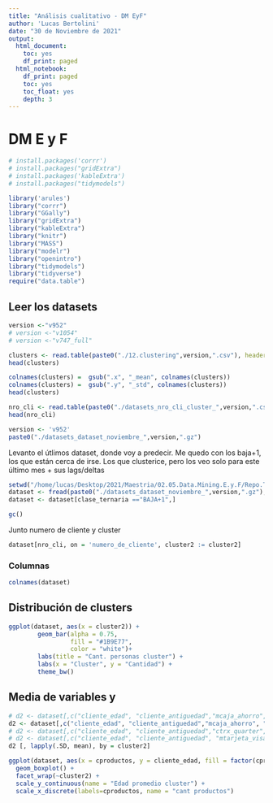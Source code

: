 ```yaml
---
title: "Análisis cualitativo - DM EyF"
author: 'Lucas Bertolini'
date: "30 de Noviembre de 2021"
output:
  html_document:
    toc: yes
    df_print: paged
  html_notebook:
    df_print: paged
    toc: yes
    toc_float: yes
    depth: 3
---
```


# DM E y F


```r
# install.packages('corrr')
# install.packages("gridExtra")
# install.packages('kableExtra')
# install.packages("tidymodels")
```

```r
library('arules')
library("corrr")
library("GGally")
library("gridExtra")
library("kableExtra")
library("knitr")
library("MASS")
library("modelr")
library("openintro")
library("tidymodels")
library("tidyverse")
require("data.table")
```

## Leer los datasets
```r
version <-"v952"
# version <-"v1054"
# version <-"v747_full"
```

```r
clusters <- read.table(paste0("./12.clustering",version,".csv"), header = TRUE, sep = ";")
head(clusters)
```
```r
colnames(clusters) =  gsub(".x", "_mean", colnames(clusters))
colnames(clusters) =  gsub(".y", "_std", colnames(clusters))
head(clusters)
```

```r
nro_cli <- read.table(paste0("./datasets_nro_cli_cluster_",version,".csv"), header = TRUE, sep = "\t")
head(nro_cli)
```
```r
version <- 'v952'
paste0("./datasets_dataset_noviembre_",version,".gz")
```
Levanto el útlimos dataset, donde voy a predecir. Me quedo con los baja+1, los que están cerca de irse. Los que clusterice, pero los veo solo para este último mes + sus lags/deltas

```r
setwd("/home/lucas/Desktop/2021/Maestria/02.05.Data.Mining.E.y.F/Repo.TP/dmeyf/src/11.clustering/")  #Establezco el Working Directory
dataset <- fread(paste0("./datasets_dataset_noviembre_",version,".gz"), stringsAsFactors= TRUE)
dataset <- dataset[clase_ternaria =="BAJA+1",]

gc()
```

Junto numero de cliente y cluster

```r
dataset[nro_cli, on = 'numero_de_cliente', cluster2 := cluster2]
```

### Columnas

```r
colnames(dataset)
```


## Distribución de clusters

```r
ggplot(dataset, aes(x = cluster2)) +
        geom_bar(alpha = 0.75, 
                 fill = "#1B9E77",
                 color = "white")+
        labs(title = "Cant. personas cluster") +
        labs(x = "Cluster", y = "Cantidad") +
        theme_bw()
```

## Media de variables y 

```r
# d2 <- dataset[,c("cliente_edad", "cliente_antiguedad","mcaja_ahorro", "mcaja_ahorro_lag1", "mcaja_ahorro_lag2", "mcaja_ahorro_lag3", "mcaja_ahorro_lag6")]
d2 <- dataset[,c("cliente_edad", "cliente_antiguedad","mcaja_ahorro", "mcaja_ahorro_lag1", "mcaja_ahorro_lag3", "mcaja_ahorro_lag6", "cluster2")]
# d2 <- dataset[,c("cliente_edad", "cliente_antiguedad","ctrx_quarter", "ctrx_quarter_lag1", "ctrx_quarter_lag3", "ctrx_quarter_lag6", "cluster2")]
# d2 <- dataset[,c("cliente_edad", "cliente_antiguedad", "mtarjeta_visa_consumo", "mtarjeta_visa_consumo_lag1", "mtarjeta_visa_consumo_lag3", "mtarjeta_visa_consumo_lag6", "cluster2")]
d2 [, lapply(.SD, mean), by = cluster2]
```


```r
ggplot(dataset, aes(x = cproductos, y = cliente_edad, fill = factor(cproductos))) +
  geom_boxplot() +
  facet_wrap(~cluster2) +
  scale_y_continuous(name = "Edad promedio cluster") +
  scale_x_discrete(labels=cproductos, name = "cant productos")
```


